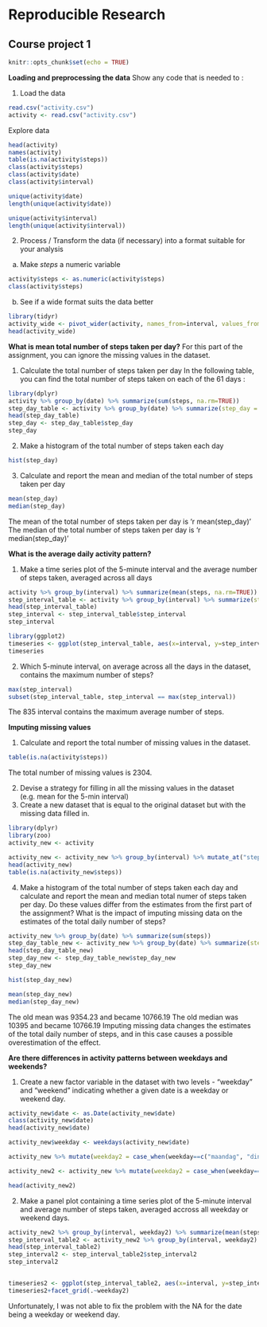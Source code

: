 # Reproducible Research 
## Course project 1

```r
knitr::opts_chunk$set(echo = TRUE)
```


**Loading and preprocessing the data**
Show any code that is needed to :

1. Load the data 
```r
read.csv("activity.csv")
activity <- read.csv("activity.csv")
```

Explore data 
```r
head(activity)
names(activity)
table(is.na(activity$steps))
class(activity$steps)
class(activity$date)
class(activity$interval)

unique(activity$date)
length(unique(activity$date))

unique(activity$interval)
length(unique(activity$interval))
```

2. Process / Transform the data (if necessary) into a format suitable for your analysis 
  a. Make *steps* a numeric variable 
```r
activity$steps <- as.numeric(activity$steps)
class(activity$steps)
```
  b. See if a wide format suits the data better 
```r
library(tidyr)
activity_wide <- pivot_wider(activity, names_from=interval, values_from=steps)
head(activity_wide)
```

**What is mean total number of steps taken per day?**
For this part of the assignment, you can ignore the missing values in the dataset. 

1. Calculate the total number of steps taken per day 
In the following table, you can find the total number of steps taken on each of the 61 days : 
```r
library(dplyr)
activity %>% group_by(date) %>% summarize(sum(steps, na.rm=TRUE))
step_day_table <- activity %>% group_by(date) %>% summarize(step_day = sum(steps, na.rm=TRUE))
head(step_day_table)
step_day <- step_day_table$step_day
step_day
```
2. Make a histogram of the total number of steps taken each day 
```r
hist(step_day)
```

3. Calculate and report the mean and median of the total number of steps taken per day 
```r
mean(step_day)
median(step_day)
```
The mean of the total number of steps taken per day is 'r mean(step_day)'
The median of the total number of steps taken per day is 'r median(step_day)'

**What is the average daily activity pattern?**

1. Make a time series plot of the 5-minute interval and the average number of steps taken, averaged across all days
```r
activity %>% group_by(interval) %>% summarize(mean(steps, na.rm=TRUE))
step_interval_table <- activity %>% group_by(interval) %>% summarize(step_interval = mean(steps, na.rm=TRUE))
head(step_interval_table)
step_interval <- step_interval_table$step_interval
step_interval

library(ggplot2)
timeseries <- ggplot(step_interval_table, aes(x=interval, y=step_interval))+geom_line()
timeseries
```
2. Which 5-minute interval, on average across all the days in the dataset, contains the maximum number of steps? 
```r
max(step_interval)
subset(step_interval_table, step_interval == max(step_interval))
```
The 835 interval contains the maximum average number of steps. 

**Imputing missing values**

1. Calculate and report the total number of missing values in the dataset. 
```r
table(is.na(activity$steps))
```
 The total number of missing values is 2304. 
 
 2. Devise a strategy for filling in all the missing values in the dataset (e.g. mean for the 5-min interval)
 3. Create a new dataset that is equal to the original dataset but with the missing data filled in.
```r
library(dplyr)
library(zoo)
activity_new <- activity 

activity_new <- activity_new %>% group_by(interval) %>% mutate_at("steps", na.aggregate, FUN=mean)
head(activity_new)
table(is.na(activity_new$steps))
```
 4. Make a histogram of the total number of steps taken each day and calculate and report the mean and median total numer of steps taken per day. Do these values differ from the estimates from the first part of the assignment? What is the impact of imputing missing data on the estimates of the total daily number of steps?
 
```r
activity_new %>% group_by(date) %>% summarize(sum(steps))
step_day_table_new <- activity_new %>% group_by(date) %>% summarize(step_day_new = sum(steps))
head(step_day_table_new)
step_day_new <- step_day_table_new$step_day_new
step_day_new

hist(step_day_new)
```
```r
mean(step_day_new)
median(step_day_new)
```
The old mean was 9354.23 and became 10766.19
The old median was 10395 and became 10766.19
Imputing missing data changes the estimates of the total daily number of steps, and in this case causes a possible overestimation of the effect. 

**Are there differences in activity patterns between weekdays and weekends?**

1. Create a new factor variable in the dataset with two levels - "weekday" and "weekend" indicating whether a given date is a weekday or weekend day. 
```r
activity_new$date <- as.Date(activity_new$date)
class(activity_new$date)
head(activity_new$date)

activity_new$weekday <- weekdays(activity_new$date)

activity_new %>% mutate(weekday2 = case_when(weekday==c("maandag", "dinsdag", "woensdag", "donderdag", "vrijdag")~'weekday', weekday==c("zaterdag", "zondag")~'weekend'))

activity_new2 <- activity_new %>% mutate(weekday2 = case_when(weekday==c("maandag", "dinsdag", "woensdag", "donderdag", "vrijdag")~'weekday', weekday==c("zaterdag", "zondag")~'weekend'))

head(activity_new2)
```
2. Make a panel plot containing a time series plot of the 5-minute interval and average number of steps taken, averaged accross all weekday or weekend days. 
```r
activity_new2 %>% group_by(interval, weekday2) %>% summarize(mean(steps))
step_interval_table2 <- activity_new2 %>% group_by(interval, weekday2) %>% summarize(step_interval2 = mean(steps))
head(step_interval_table2)
step_interval2 <- step_interval_table2$step_interval2
step_interval2


timeseries2 <- ggplot(step_interval_table2, aes(x=interval, y=step_interval2))+geom_line()
timeseries2+facet_grid(.~weekday2)
```

Unfortunately, I was not able to fix the problem with the NA for the date being a weekday or weekend day. 